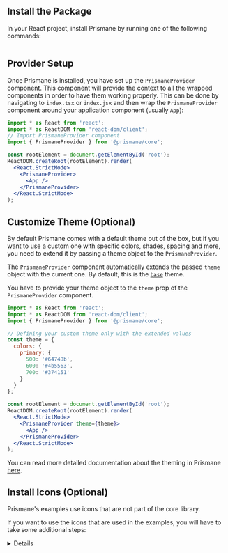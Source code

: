 ## Install the Package

In your React project, install Prismane by running one of the following commands:

```json files={[ { name: "npm", value: "npm i @prismane/core", language: "json", icon: <Npm />, }, { name: "yarn", value: "yarn add @prismane/core", language: "json", icon: <Yarn />, }, { name: "pnpm", value: "pnpm add @prismane/core", language: "json", icon: <Pnpm />, }, ]}

```

## Provider Setup

Once Prismane is installed, you have set up the `PrismaneProvider` component. This component will provide the context to all the wrapped components in order to have them working properly.
This can be done by navigating to `index.tsx` or `index.jsx` and then wrap the `PrismaneProvider` component around your application component (usually `App`):

```jsx name="App.tsx" icon={<File />}
import * as React from 'react';
import * as ReactDOM from 'react-dom/client';
// Import PrismaneProvider component
import { PrismaneProvider } from '@prismane/core';

const rootElement = document.getElementById('root');
ReactDOM.createRoot(rootElement).render(
  <React.StrictMode>
    <PrismaneProvider>
      <App />
    </PrismaneProvider>
  </React.StrictMode>
);
```

## Customize Theme (Optional)

By default Prismane comes with a default theme out of the box, but if you want to use a custom one with specific colors, shades, spacing and more,
you need to extend it by passing a theme object to the `PrismaneProvider`.

The `PrismaneProvider` component automatically extends the passed `theme` object with the current one.
By default, this is the [`base`](/docs/theming/theme-object#base-theme-object) theme.

You have to provide your theme object to the `theme` prop of the `PrismaneProvider` component.

```jsx name="App.tsx" icon={<File />}
import * as React from 'react';
import * as ReactDOM from 'react-dom/client';
import { PrismaneProvider } from '@prismane/core';

// Defining your custom theme only with the extended values
const theme = {
  colors: {
    primary: {
      500: '#64748b',
      600: '#4b5563',
      700: '#374151'
    }
  }
};

const rootElement = document.getElementById('root');
ReactDOM.createRoot(rootElement).render(
  <React.StrictMode>
    <PrismaneProvider theme={theme}>
      <App />
    </PrismaneProvider>
  </React.StrictMode>
);
```

You can read more detailed documentation about the theming in Prismane [here](docs/theming/theme-object).

## Install Icons (Optional)

<Warning>
  Prismane's examples use icons that are not part of the core library.
</Warning>

If you want to use the icons that are used in the examples, you will have to take some additional steps:

<Details summary="Additional steps to include the icons used in the examples">
To install the icons you have to install the `@phosphor-icon/react` package.

This can be done by running the following command:

```json files={[ { name: "npm", value: "npm i @phopshor-icons/react", language: "json", icon: <Npm />, }, { name: "yarn", value: "yarn add @phosphor-icons/react", language: "json", icon: <Yarn />, }, { name: "pnpm", value: "pnpm add @phosphor-icons/react", language: "json", icon: <Pnpm />, }, ]}

```

</Details>
